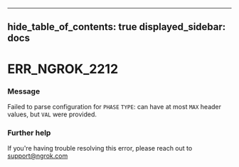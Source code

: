 

---
hide_table_of_contents: true
displayed_sidebar: docs
---


# ERR_NGROK_2212

### Message
Failed to parse configuration for `PHASE` `TYPE`: can have at most `MAX` header values, but `VAL` were provided.

<ErrorDetails />



### Further help
If you're having trouble resolving this error, please reach out to [support@ngrok.com](mailto:support@ngrok.com?subject=Help%20with%20ERR_NGROK_2212)

